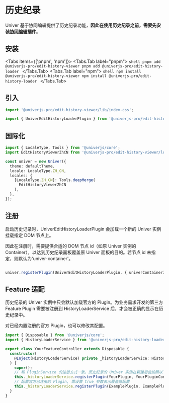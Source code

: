 
# 历史纪录

<BadgeGroup values={[UniverTypes.SHEET]} value={UniverTypes.SHEET} />

<BusinessPlanNotice />

<ServerNotice />

Univer 基于协同编辑提供了历史纪录功能，**因此在使用历史纪录之前，需要先安装[协同编辑](/guides/sheet/features/collaboration)插件**。

## 安装

<Tabs items={['pnpm', 'npm']}>
  <Tabs.Tab label="pnpm">
    ```shell
    pnpm add @univerjs-pro/edit-history-viewer
    pnpm add @univerjs-pro/edit-history-loader
    ```
  </Tabs.Tab>
  <Tabs.Tab label="npm">
    ```shell
    npm install @univerjs-pro/edit-history-viewer
    npm install @univerjs-pro/edit-history-loader
    ```
  </Tabs.Tab>
</Tabs>

## 引入

```typescript
import '@univerjs-pro/edit-history-viewer/lib/index.css';

import { UniverEditHistoryLoaderPlugin } from '@univerjs-pro/edit-history-loader';
```

## 国际化

```typescript
import { LocaleType, Tools } from '@univerjs/core';
import EditHistoryViewerZhCN from '@univerjs-pro/edit-history-viewer/locale/zh-CN';

const univer = new Univer({
  theme: defaultTheme,
  locale: LocaleType.ZH_CN,
  locales: {
    [LocaleType.ZH_CN]: Tools.deepMerge(
      EditHistoryViewerZhCN
    ),
  },
});
```

## 注册

启动历史记录时，UniverEditHistoryLoaderPlugin 会加载一个新的 Univer 实例挂载指定 DOM 节点上。

因此在注册时，需要提供合适的 DOM 节点 id（如原 Univer 实例的 Container），以达到历史纪录面板覆盖原 Univer 面板的目的。若节点 id 未指定，则默认为'univer-container'。

```typescript

univer.registerPlugin(UniverEditHistoryLoaderPlugin, { univerContainerId: 'Your-Univer-Container-Id'});

```


## Feature 适配

历史纪录的 Univer 实例中只会默认加载官方的 Plugin。为业务需求开发的第三方 Feature Plugin 需要被注册到 HistoryLoaderService 后，才会被正确的显示在历史纪录中。

对已经内置注册的官方 Plugin，也可以修改其配置。

```typescript
import { Disposable } from '@univerjs/core';
import { HistoryLoaderService } from '@univerjs-pro/edit-history-loader'

export class YourFeatureController extends Disposable {
  constructor(
    @Inject(HistoryLoaderService) private _historyLoaderService: HistoryLoaderService
  ) {
    super();
    // 和 PluginService 的注册方式一致，历史纪录的 Univer 实例在新建后会按照以下配置来注册对应 Plugin
    this._historyLoaderService.registerPlugin(YourPlugin, YourPluginConfig))
    // 配置官方已注册的 Plugin, 需设置 true 参数表示覆盖原配置
    this._historyLoaderService.registerPlugin(ExamplePlugin, ExamplePluginConfig, true))
  }
}
```
